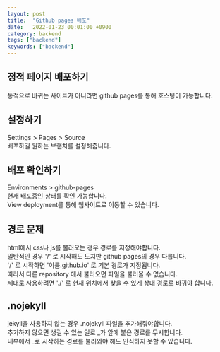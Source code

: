 ```yaml
---
layout: post
title:  "Github pages 배포"
date:   2022-01-23 00:01:00 +0900
category: backend
tags: ["backend"]
keywords: ["backend"]
---
```


## 정적 페이지 배포하기
동적으로 바뀌는 사이트가 아니라면 github pages를 통해 호스팅이 가능합니다.  

## 설정하기
Settings > Pages > Source  
배포하길 원하는 브랜치를 설정해줍니다.  

## 배포 확인하기
Environments > github-pages  
현재 배포중인 상태를 확인 가능합니다.  
View deployment를 통해 웹사이트로 이동할 수 있습니다.  

## 경로 문제
html에서 css나 js를 불러오는 경우 경로를 지정해야합니다.  
일반적인 경우 '/' 로 시작해도 도지만 github pages의 경우 다릅니다.  
'/' 로 시작하면 '이름.github.io' 로 기본 경로가 지정됩니다.  
따라서 다른 repository 에서 불러오면 파일을 불러올 수 없습니다.  
제대로 사용하려면 './' 로 현재 위치에서 찾을 수 있게 상대 경로로 바꿔야 합니다.  

## .nojekyll
jekyll을 사용하지 않는 경우 .nojekyll 파일을 추가해줘야합니다.  
추가하지 않으면 생길 수 있는 일로 _가 앞에 붙은 경로를 무시합니다.  
내부에서 _로 시작하는 경로를 불러와야 해도 인식하지 못할 수 있습니다.